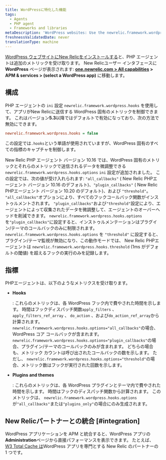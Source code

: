 ```yaml
---
title: WordPressに特化した機能
tags:
  - Agents
  - PHP agent
  - Frameworks and libraries
metaDescription: 'WordPress websites: Use the newrelic.framework.wordpress.hooks INI setting to capture special metrics for hooks, plugins, and themes with New Relic.'
freshnessValidatedDate: never
translationType: machine
---
```


[WordPress ウェブサイトにNew Relicをインストールする](/docs/agents/php-agent/installation/install-php-agent-shared-hosting-service)と、PHP エージェントは追加のメトリックを受け取ります。 New Relicユーザー インタフェースに <DoNotTranslate>**WordPress**</DoNotTranslate> ページが表示されます: <DoNotTranslate>**[one.newrelic.com > All capabilities](https://one.newrelic.com/all-capabilities) > APM & services > (select a WordPress app)**</DoNotTranslate> に移動します。

## 構成

PHP エージェントの `ini` 設定 `newrelic.framework.wordpress.hooks` を使用して、アプリがNew Relicに送信する WordPress 固有のメトリックを制御できます。 これはバージョン<DoNotTranslate>**5.3**</DoNotTranslate>以降ではデフォルトで有効になっており、次の方法で無効にできます。

```ini
newrelic.framework.wordpress.hooks = false
```

この設定では`.hooks`という単語が使用されていますが、WordPress 固有のすべての指標のキャプチャを制御します。

New Relic PHP エージェント バージョン 10.16 では、WordPress 固有のメトリックとそれらのメトリックで送信されるデータを微調整できる `newrelic.framework.wordpress.hooks.options` `ini` 設定が追加されました。 この設定では、次の値が受け入れられます: `"all_callbacks"` ( New Relic PHPエージェント バージョン 10.16 のデフォルト)、`"plugin_callbacks"` ( New Relic PHPエージェント バージョン 10.20 のデフォルト)、および `"threshold"`。 `"all_callbacks"`オプションにより、すべてのフックコールバック関数がインストゥルメントされます。 `"plugin_callbacks"`および`"threshold"`設定により、エージェントによって収集されたデータを微調整して、エージェントのオーバーヘッドを削減できます。 `newrelic.framework.wordpress.hooks.options`を`"plugin_callbacks"`に設定すると、インストゥルメンテーションはプラグイン/テーマのコールバックのみに制限されます。 `newrelic.framework.wordpress.hooks.options` を `"threshold"` に設定すると、プラグイン/テーマ監視が無効になり、この動作モードでは、 New Relic PHPエージェントは `newrelic.framework.wordpress.hooks.threshold` (1ms がデフォルトの閾値) を超えるフックの実行のみを記録します。

## 指標

PHPエージェントは、以下のようなメトリクスを受け取ります。

* <DoNotTranslate>**Hooks**</DoNotTranslate>

  : これらのメトリックは、各 WordPress フック内で費やされた時間を示します。 時間はフックディスパッチ関数`apply_filters` 、 `apply_filters_ref_array` 、 `do_action` 、および`do_action_ref_array`から計算されます。 `newrelic.framework.wordpress.hooks.options="all_callbacks"`の場合、WordPress コア コールバックが含まれます。 `newrelic.framework.wordpress.hooks.options="plugin_callbacks"`の場合、プラグイン/テーマのコールバックのみが含まれます。 どちらの場合も、メトリック カウントは呼び出されたコールバックの数を示します。 ただし、 `newrelic.framework.wordpress.hooks.options="threshold"`の場合、メトリック数はフックが実行された回数を示します。

* <DoNotTranslate>**Plugins and themes**</DoNotTranslate>

  : これらのメトリックは、各 WordPress プラグインとテーマ内で費やされた時間を示します。 時間はフックのディスパッチ関数から計算されます。 このメトリックは、 `newrelic.framework.wordpress.hooks.options`が`"all_callbacks"`または`"plugins_only"`の場合にのみ生成されます。

## New Relicパートナーとの統合 [#integration]

WordPress アプリケーションを APM と統合すると、WordPress アプリの<DoNotTranslate>**Administration**</DoNotTranslate>ページから直接パフォーマンスを表示できます。 たとえば、 [W3 Total Cache は](https://newrelic.com/blog/best-practices/web-performance-optimization-automation)WordPress アプリを専門とする New Relic のパートナーの 1 つです。